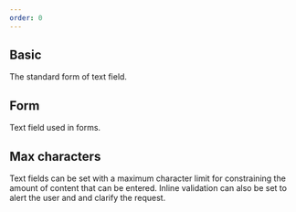 ```yaml
---
order: 0
---
```



## Basic
The standard form of text field.

<Example Component={BasicTextfieldExample} componentName="@atlaskit/textfield" />

## Form
Text field used in forms.

<Example Component={FormExample} componentName="@atlaskit/textfield" />

## Max characters
Text fields can be set with a maximum character limit for constraining the amount of content that can be entered. Inline validation can also be set to alert the user and and clarify the request.

<Example Component={MaxValueExample} componentName="@atlaskit/textfield" />
